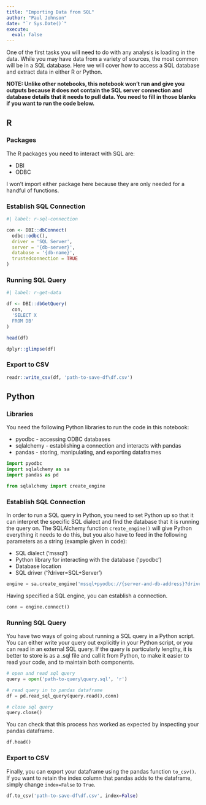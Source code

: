 ```yaml
---
title: "Importing Data from SQL"
author: "Paul Johnson"
date: "`r Sys.Date()`"
execute:
  eval: false
---
```


One of the first tasks you will need to do with any analysis is loading in the data. While you may have data from a variety of sources, the most common will be in a SQL database. Here we will cover how to access a SQL database and extract data in either R or Python.

**NOTE: Unlike other notebooks, this notebook won't run and give you outputs because it does not contain the SQL server connection and database details that it needs to pull data. You need to fill in those blanks if you want to run the code below.**

## R

### Packages

The R packages you need to interact with SQL are:

-   DBI
-   ODBC

I won't import either package here because they are only needed for a handful of functions.

### Establish SQL Connection

```r
#| label: r-sql-connection

con <- DBI::dbConnect(
  odbc::odbc(),
  driver = 'SQL Server',
  server = '{db-server}',
  database = '{db-name}',
  trustedconnection = TRUE
)

```

### Running SQL Query

```r
#| label: r-get-data

df <- DBI::dbGetQuery(
  con,
  'SELECT X
  FROM DB'
)

```

```r

head(df)

dplyr::glimpse(df)

```

### Export to CSV

```r

readr::write_csv(df, 'path-to-save-df\df.csv')

```

## Python

### Libraries

You need the following Python libraries to run the code in this notebook:

- pyodbc - accessing ODBC databases
- sqlalchemy - establishing a connection and interacts with pandas
- pandas - storing, manipulating, and exporting dataframes

```python

import pyodbc
import sqlalchemy as sa
import pandas as pd

from sqlalchemy import create_engine

```

### Establish SQL Connection

In order to run a SQL query in Python, you need to set Python up so that it can interpret the specific SQL dialect and find the database that it is running the query on. The SQLAlchemy function `create_engine()` will give Python everything it needs to do this, but you also have to feed in the following parameters as a string (example given in code):

- SQL dialect ('mssql')
- Python library for interacting with the database ('pyodbc')
- Database location
- SQL driver ('?driver=SQL+Server')

```python

engine = sa.create_engine('mssql+pyodbc://{server-and-db-address}?driver=SQL+Server',echo = True)

```

Having specified a SQL engine, you can establish a connection.

```python

conn = engine.connect()

```

### Running SQL Query

You have two ways of going about running a SQL query in a Python script. You can either write your query out explicitly in your Python script, or you can read in an external SQL query. If the query is particularly lengthy, it is better to store is as a .sql file and call it from Python, to make it easier to read your code, and to maintain both components.

```python
# open and read sql query
query = open('path-to-query\query.sql', 'r')

# read query in to pandas dataframe
df = pd.read_sql_query(query.read(),conn)

# close sql query
query.close()
```

You can check that this process has worked as expected by inspecting your pandas dataframe.

```python
df.head()
```

### Export to CSV

Finally, you can export your dataframe using the pandas function `to_csv()`. If you want to retain the index column that pandas adds to the dataframe, simply change `index=False` to `True`.

```python

df.to_csv('path-to-save-df\df.csv', index=False)

```